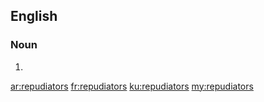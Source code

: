 ==English==

===Noun===
{{head|en|plural}}

# {{plural of|repudiator|lang=en}}

[[ar:repudiators]]
[[fr:repudiators]]
[[ku:repudiators]]
[[my:repudiators]]
